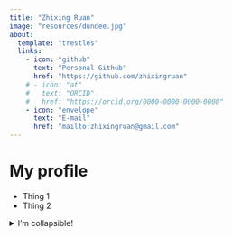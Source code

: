 ```yaml
---
title: "Zhixing Ruan"
image: "resources/dundee.jpg"
about:
  template: "trestles"
  links:
    - icon: "github"
      text: "Personal Github"
      href: "https://github.com/zhixingruan"
    # - icon: "at"
    #   text: "ORCID"
    #   href: "https://orcid.org/0000-0000-0000-0000"
    - icon: "envelope"
      text: "E-mail"
      href: "mailto:zhixingruan@gmail.com"
---
```



# My profile

- Thing 1
- Thing 2

<details>
<summary>I'm collapsible!</summary>
I'm hidden until expanded.
</details>
